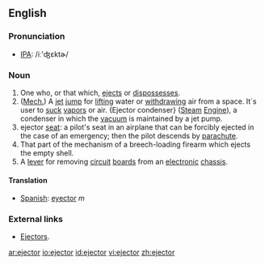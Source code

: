 ==English==
===Pronunciation===
* [[IPA]]: /iː'ʤɛktɚ/

===Noun===
# One who, or that which, [[eject]]s or [[dispossess]]es.
# ([[Mech.]]) A [[jet]] [[jump]] for [[lift]]ing water or [[withdraw]]ing air from a space. It´s user to [[suck]] [[vapor]]s or air. {Ejector condenser} ([[Steam]] [[Engine]]), a condenser in which the [[vacuum]] is maintained by a jet pump. 
#ejector [[seat]]: a pilot's seat in an airplane that can be forcibly ejected          in the case of an emergency; then the pilot descends by [[parachute]].
# That part of the mechanism of a breech-loading firearm which ejects the empty shell.
# A [[lever]] for removing [[circuit]] [[board]]s from an [[electronic]] [[chassis]].

====Translation====
*[[Spanish]]: [[eyector]] ''m''

===External links===
*[http://www.steamjenny.com/fans/portejectmodels.html Ejectors].

[[ar:ejector]]
[[io:ejector]]
[[id:ejector]]
[[vi:ejector]]
[[zh:ejector]]